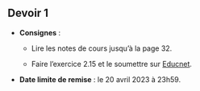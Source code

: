 ## Devoir 1

- **Consignes** :

    - Lire les notes de cours jusqu'à la page 32.

    - Faire l'exercice 2.15 et le soumettre sur [Educnet](https://educnet.enpc.fr/course/view.php?id=1776#section-0).

- **Date limite de remise** : le 20 avril 2023 à 23h59.
